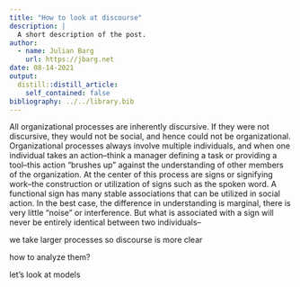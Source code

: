 ```yaml
---
title: "How to look at discourse"
description: |
  A short description of the post.
author:
  - name: Julian Barg
    url: https://jbarg.net
date: 08-14-2021
output:
  distill::distill_article:
    self_contained: false
bibliography: ../../library.bib
---
```


All organizational processes are inherently discursive. If they were not discursive, they would not be social, and hence could not be organizational. Organizational processes always involve multiple individuals, and when one individual takes an action--think a manager defining a task or providing a tool--this action "brushes up" against the understanding of other members of the organization. At the center of this process are signs or signifying work--the construction or utilization of signs such as the spoken word. A functional sign has many stable associations that can be utilized in social action. In the best case, the difference in understanding is marginal, there is very little "noise" or interference. But what is associated with a sign will never be entirely identical between two individuals-- 

we take larger processes so discourse is more clear

how to analyze them?

let's look at models
